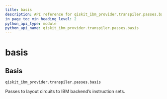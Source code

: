 ```yaml
---
title: basis
description: API reference for qiskit_ibm_provider.transpiler.passes.basis
in_page_toc_min_heading_level: 2
python_api_type: module
python_api_name: qiskit_ibm_provider.transpiler.passes.basis
---
```


<span id="module-qiskit_ibm_provider.transpiler.passes.basis" />

# basis

<span id="basis-qiskit-ibm-provider-transpiler-passes-basis" />

## Basis

<span id="module-qiskit_ibm_provider.transpiler.passes.basis" />

`qiskit_ibm_provider.transpiler.passes.basis`

Passes to layout circuits to IBM backend’s instruction sets.

